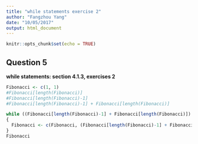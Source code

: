```yaml
---
title: "while statements exercise 2"
author: "Fangzhou Yang"
date: "10/05/2017"
output: html_document
---
```


```r
knitr::opts_chunk$set(echo = TRUE)
```

## Question 5
**while statements: section 4.1.3, exercises 2**

```r
Fibonacci <- c(1, 1)
#Fibonacci[length(Fibonacci)]
#Fibonacci[length(Fibonacci)-1]
#Fibonacci[length(Fibonacci)-1] + Fibonacci[length(Fibonacci)]

while ((Fibonacci[length(Fibonacci)-1] + Fibonacci[length(Fibonacci)]) < 300) 
{
  Fibonacci <- c(Fibonacci, (Fibonacci[length(Fibonacci)-1] + Fibonacci[length(Fibonacci)]))
}
Fibonacci

```

